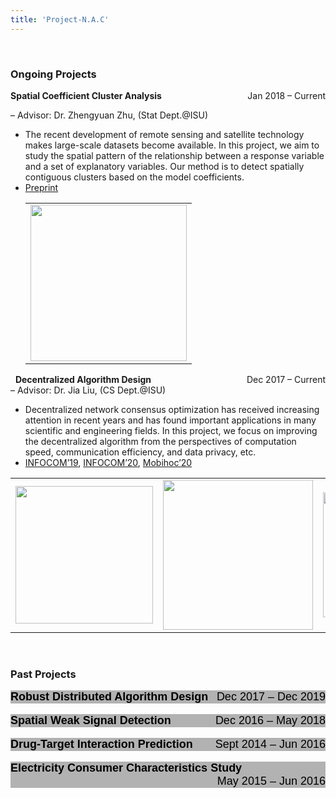 ```yaml
---
title: 'Project-N.A.C'
---
```

&nbsp;
<html>
<head>
<meta name="viewport" content="width=device-width, initial-scale=1">
<style>

.collapsible {
  background-color: #b2b2b2;
  color: black;
  cursor: pointer;
  padding: 0px;
  width: 100%;
  border: none;
  text-align: left;
  outline: none;
  font-size: 18px;
}

.active, .collapsible:hover {
  background-color: white;
}

.content {
  padding: 0 18px;
  max-height: 0;
  overflow: hidden;
  transition: max-height 0.2s ease-out;
  background-color: #ffffff;
}
</style>
</head>
<body>
<!-- <IMG SRC="files/case1.gif"> -->
### **Ongoing Projects**

**Spatial Coefficient Cluster Analysis**  [Jan 2018 – Current]{style="float:right"}

-- Advisor: Dr. Zhengyuan Zhu, (Stat Dept.@ISU)  

* The recent development of remote sensing and satellite technology makes large-scale datasets become available. In this project, we aim to study the spatial pattern of the relationship between a response variable and a set of explanatory variables. Our method is to detect spatially contiguous clusters based on the model coefficients.      
* [Preprint](https://arxiv.org/pdf/1905.11549.pdf)
<center>
|   | 
|---|
| ![](images/SCC/SCC1.png){width=250px} |
</center>

&nbsp;
**Decentralized Algorithm Design**  [Dec 2017 – Current]{style="float:right"}   
-- Advisor: Dr. Jia Liu, (CS Dept.@ISU)  

* Decentralized network consensus optimization has received increasing attention in recent years and has found important applications in many scientific and engineering fields. In this project, we focus on improving the decentralized algorithm from the perspectives of computation speed, communication efficiency, and data privacy, etc.     
* [INFOCOM'19](https://arxiv.org/pdf/1812.04048.pdf), [INFOCOM'20](https://arxiv.org/pdf/1912.03208.pdf),
[Mobihoc'20](https://arxiv.org/pdf/2001.03836.pdf)

<center>
|   |   |   |
|---|---|---|
|![](images/Dist_Opt/D2.png){width=220px}|![](images/Dist_Opt/D3.png){width=240px}|![](images/Dist_Opt/D4.png){width=200px}|
</center>

&nbsp;

### **Past Projects**

<button class="collapsible">**Robust Distributed Algorithm Design**  [Dec 2017 – Dec 2019]{style="float:right"}  </button>
<div class="content">
-- Advisor: Dr. Jia Liu, (CS Dept.@ISU)  

* Distributed stochastic optimization strategies have been adopted to facilitate deep machine learning training. In this project, we aim to design and study the distributed stochastic algorithms with the tolerance of Asynchronous and Byzantine workers.    
* [CDC'19](https://arxiv.org/pdf/1909.04532.pdf),
[SPAWC'20](http://web.cs.iastate.edu/~jialiu/publications/sign2SGD.pdf),[CDC'20](https://arxiv.org/pdf/1805.09470.pdf)   

<center>
|   |
|---|
|![](images/Dist_Opt/D1.png){width=220px}|
</center>

</div>
&nbsp;
<button class="collapsible">**Spatial Weak Signal Detection**  [Dec 2016 – May 2018]{style="float:right"}  </button>
<div class="content">
-- Advisor: Dr. Zhengyuan Zhu, (Stat Dept.@ISU)  

* We propose a detection method (SCUSUM) to detect weak spatial signals, which is based on the conventional CUSUM method for change-point detection. The statistical properties of SCUSUM are analyzed in our work, which implies that this method could identify the abnormal region w.h.p. We apply this method to fMRI data to identify the active regions.      
* [Preprint](https://lib.dr.iastate.edu/cgi/viewcontent.cgi?article=1049&context=creativecomponents)
  
<center>
|   |   |   |   |
|---|---|---|---|
|![](images/SCUSUM/S1.png){width=240px}| ![](images/SCUSUM/S2.png){width=240px} |![](images/SCUSUM/S4.png){width=180px} |![](images/SCUSUM/S5.png){width=180px} |
</center>
</div>
&nbsp;
<button class="collapsible">**Drug-Target Interaction Prediction**  [Sept 2014 – Jun 2016]{style="float:right"}  </button>
<div class="content">
-- Advisor: Dr. Shuqin Zhang (Math Dept.@FDU)   

* We propose a multiview drug-target interaction prediction method (MVDTI) based on network clustering and co-training. This method can identify the drug-target clusters in both drug and target protein similarity networks. We predict potential DTI pairs based on the LINCS database and conducting enrichment analysis on the detected co-modules to assess the prediction accuracy.     
* [Computational Biology and Chemistry'17](https://www.sciencedirect.com/science/article/pii/S1476927117301950)

<center>
|   |   |   |
|---|---|---|
|![](images/DTI/DTI_2.png){width=150px}| ![](images/DTI/DTI_3.png){width=330px} |![](images/DTI/DTI_1.png){width=220px} |
</center>
</div>
&nbsp;
<button class="collapsible">**Electricity Consumer Characteristics Study**  [May 2015 – Jun 2016]{style="float:right"}  </button>
<div class="content">
-- Advisor: Dr. Weiguo Gao (Math Dept.@FDU)  

* We apply the kernel method to estimate the continuous curves of daily data with the missing values. Then the functional k-means algorithm is conducted on the electricity consumption data to cluster Consumers in Shanghai.     
* [Power System Technology'15](http://new.oversea.cnki.net/KCMS/detail/detail.aspx?dbcode=CJFQ&dbname=CJFDLAST2015&filename=DWJS201511025&v=MDU3NzFOcm85SFlZUjhlWDFMdXhZUzdEaDFUM3FUcldNMUZyQ1VSTE9mWWVkcUZ5bmtWN3ZLSVRyQmZiRzRIOVQ=)

<center>
|   |   |
|---|---|
|![](images/Electricity/ele1.png){width=300px}| ![](images/Electricity/ele2.png){width=300px} |
</center>
</div>
<script>
var coll = document.getElementsByClassName("collapsible");
var i;

for (i = 0; i < coll.length; i++) {
  coll[i].addEventListener("click", function() {
    this.classList.toggle("active");
    var content = this.nextElementSibling;
    if (content.style.maxHeight){
      content.style.maxHeight = null;
    } else {
      content.style.maxHeight = content.scrollHeight + "px";
    } 
  });
}
</script>

</body>
</html>
